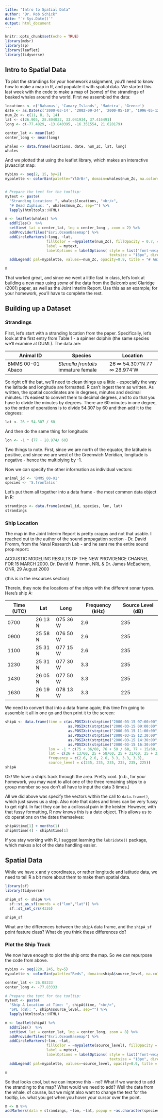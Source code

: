 ```yaml
---
title: "Intro to Spatial Data"
author: "Dr. Rob Schick"
date: "`r Sys.Date()`"
output: html_document
---
```


```r
knitr::opts_chunk$set(echo = TRUE)
library(mdsr)
library(sp)
library(leaflet)
library(tidyverse)
```

## Intro to Spatial Data

To plot the strandings for your homework assignment, you'll need to know how to make a map in R, and populate it with spatial data. We started this last week with the code to make a map of (some) of the strandings of beaked whales around the world. First we assembled the data:

```r
locations <- c('Bahamas', 'Canary_Islands', 'Madeira', 'Greece')
date <- as.Date(c('2000-03-14', '2002-09-24', '2000-05-10', '1996-05-12'), "%Y-%m-%d")
num_Zc <- c(11, 8, 3, 14)
lat <- c(26.905, 28.804022, 33.041934, 37.416491)
long <- c(-77.4829, -13.840395, -16.351554, 21.628179)

center_lat <- mean(lat)
center_long <- mean(long)

whales <- data.frame(locations, date, num_Zc, lat, long) 
whales
```

And we plotted that using the leaflet library, which makes an interactive javascript map:

```r
mybins <- seq(2, 15, by=2)
mypalette <- colorBin(palette="YlOrBr", domain=whales$num_Zc, na.color="transparent", bins=mybins)


# Prepare the text for the tooltip:
mytext <- paste(
  "Stranding Location: ", whales$locations, "<br/>", 
  "# Dead Ziphius: ", whales$num_Zc, sep="") %>%
  lapply(htmltools::HTML)

m <- leaflet(whales) %>% 
  addTiles()  %>% 
  setView( lat = center_lat, lng = center_long , zoom = 2) %>%
  addProviderTiles("Esri.OceanBasemap") %>%
  addCircleMarkers(~long, ~lat, 
                   fillColor = ~mypalette(num_Zc), fillOpacity = 0.7, color="white", radius=8, stroke=FALSE,
                   label = mytext,
                   labelOptions = labelOptions( style = list("font-weight" = "normal", padding = "3px 8px"), 
                                                textsize = "13px", direction = "auto")) %>% 
  addLegend( pal=mypalette, values=~num_Zc, opacity=0.9, title = "# Animals", position = "bottomright" )

m
```

That worked great, and since we went a little fast in class, let's look at building a new map using _some_ of the data from the Balcomb and Claridge (2001) paper, as well as the Joint Interim Report. Use this as an example; for your homework, you'll have to complete the rest.

## Building up a Dataset
### Strandings
First, let's start with a stranding location from the paper. Specifically, let's look at the first entry from Table 1 - a spinner dolphin (the same species we'll examine at DUML). The data are:

Animal ID  | Species | Location
------------- | ------------- | -------------
BMMS 00-01 Abaco  | _Stenella frontalis_ immature female | 26 $\infty$ 54.307'N 77 $\infty$ 28.974'W

So right off the bat, we'll need to clean things up a little - especially the way the latitude and longitude are formatted. R can't ingest them as written. As written, the spatial coordinates are in degrees, minutes and decimal minutes. It's easiest to convert them to decimal degrees, and to do that you have to divide the minutes by degrees. There are 60 minutes in one degree, so the order of operations is to divide 54.307 by 60 and then add it to the degrees:

```r
lat <- 26 + 54.307 / 60
```

And then do the same thing for longitude:

```r
lon <- -1 * (77 + 28.974/ 60) 
```

Two things to note. First, since we are north of the equator, the latitude is positive, and since we are west of the Greenwich Meridian, longitude is negative - hence the multiplying by -1.

Now we can specify the other information as individual vectors:

```r
animal_id <- 'BMMS_00-01'
species <- 'S.frontalis'
```

Let's put them all together into a data frame - the most common data object in R:

```r
strandings <- data.frame(animal_id, species, lon, lat)
strandings
```

### Ship Location
The map in the Joint Interim Report is pretty crappy and not that usable. I reached out to the author of the sound propagation section - Dr. David Fromm, from the Naval Research Lab - and he sent me the entire sound prop report:

ACOUSTIC MODELING RESULTS OF THE NEW PROVIDENCE CHANNEL FOR 15 MARCH 2000. Dr. David M. Fromm, NRL & Dr. James McEachern, ONR, 29 August 2000

(this is in the resources section)

Therein, they note the locations of the ships with the different sonar types. Here's ship A:

Time (UTC)  | Lat   | Long  | Frequency (kHz)  | Source Level (dB)
------------- | ------------- | ------------- | ------------- | -------------
0700  | 26 13 N | 075 36 W  | 2.6   | 235 
0900  | 25 58 N | 076 50 W  | 2.6   | 235
1100  | 25 31 N | 077 15 W  | 2.6   | 235
1230  | 25 31 N | 077 30 W  | 3.3   | 235
1430  | 26 05 N | 077 50 W  | 3.3   | 235
1630  | 26 19 N | 078 13 W  | 3.3   | 225

We need to convert that into a data frame again; this time I'm going to assemble it all in one go and then print it to the screen:

```r
shipA <- data.frame(time = c(as.POSIXct(strptime("2000-03-15 07:00:00", "%Y-%m-%d %H:%M:%S"), tz = "GMT"),
                             as.POSIXct(strptime("2000-03-15 09:00:00", "%Y-%m-%d %H:%M:%S"), tz = "GMT"),
                             as.POSIXct(strptime("2000-03-15 11:00:00", "%Y-%m-%d %H:%M:%S"), tz = "GMT"),
                             as.POSIXct(strptime("2000-03-15 12:30:00", "%Y-%m-%d %H:%M:%S"), tz = "GMT"),
                             as.POSIXct(strptime("2000-03-15 14:30:00", "%Y-%m-%d %H:%M:%S"), tz = "GMT"),
                             as.POSIXct(strptime("2000-03-15 16:30:00", "%Y-%m-%d %H:%M:%S"), tz = "GMT")),
                    lon = -1 * c(75 + 36/60, 76 + 50 / 60, 77 + 15/60, 77 + 30/60, 77 + 50/60, 78 + 13/60),
                    lat = c(26 + 13/60, 25 + 58/60, 25 + 31/60, 25 + 31/60, 26 + 05/60, 26 + 19/60),
                    frequency = c(2.6, 2.6, 2.6, 3.3, 3.3, 3.3),
                    source_level = c(235, 235, 235, 235, 235, 225))
shipA
```

Ok! We have a ship's track through the area. Pretty cool. (n.b., for your homework, you may want to allot one of the three remaining ships to a group member so you don't all have to input the data 3 times.)

All we did above was specify the vectors within the call to ```data.frame()```, which just saves us a step. Also note that dates and times can be very fussy to get right. In fact they can be a collossal pain in the keister. However, with that fussy formatting, R now knows this is a date object. This allows us to do operations on the dates themselves:

```r
shipA$time[1] + months(1)
shipA$time[4] - shipA$time[1]
```

If you stay working with R, I suggest learning the ```lubridate()``` package, which makes a lot of the date handling easier. 

## Spatial Data
While we have x and y coordinates, or rather longitude and latitude data, we need to tell R a bit more about them to make them spatial data.

```r
library(sf)
library(tidyverse)

shipA_sf <- shipA %>% 
  sf::st_as_sf(coords = c("lon","lat")) %>% 
  sf::st_set_crs(4326)

shipA_sf
```

What are the differences between the ```shipA``` data frame, and the ```shipA_sf``` point feature class? What do you think these differences do?

### Plot the Ship Track
We now have enough to plot the ship onto the map. So we can repurpose the code from above.

```r
mybins <- seq(220, 245, by=5)
mypalette <- colorBin(palette="Reds", domain=shipA$source_level, na.color="transparent", bins=mybins)

center_lat <- 26.08333
center_long <- -77.83333

# Prepare the text for the tooltip:
mytext <- paste(
  "Ship A Location at Time: ", shipA$time, "<br/>", 
  "SPL (dB): ", shipA$source_level, sep="") %>%
  lapply(htmltools::HTML)

m <- leaflet(shipA) %>% 
  addTiles()  %>% 
  setView( lat = center_lat, lng = center_long, zoom = 8) %>%
  addProviderTiles("Esri.OceanBasemap") %>%
  addCircleMarkers(~lon, ~lat, 
                   fillColor = ~mypalette(source_level), fillOpacity = 0.7, color="white", radius=8, stroke=FALSE,
                   label = mytext,
                   labelOptions = labelOptions( style = list("font-weight" = "normal", padding = "3px 8px"), 
                                                textsize = "13px", direction = "auto")) %>% 
  addLegend( pal=mypalette, values=~source_level, opacity=0.9, title = "Source Level (dB)", position = "bottomright" )

m
```

So that looks cool, but we can improve this - no? What if we wanted to add the stranding to the map? What would we need to add? Well the data from the whale, of course, but we might also want to change the text for the tooltip, i.e. what you get when you hover your cursor over the point. 

```r
m <- m %>% 
addMarkers(data = strandings, ~lon, ~lat, popup = ~as.character(species), label = ~as.character(species))
```

